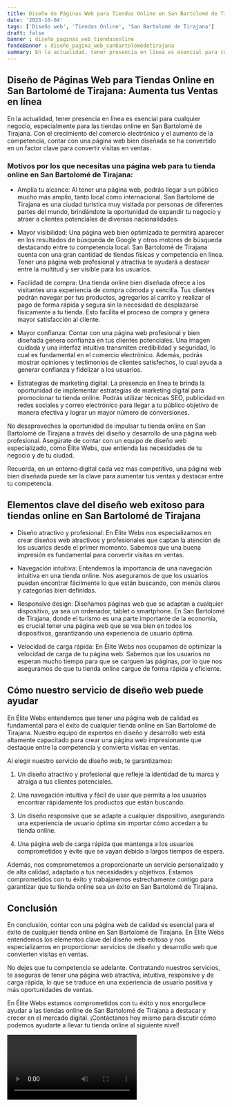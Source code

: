 ```yaml
---
title: Diseño de Páginas Web para Tiendas Online en San Bartolomé de Tirajana
date: '2023-10-04'
tags: ['Diseño web', 'Tiendas Online', 'San Bartolomé de Tirajana']
draft: false
banner : diseño_paginas_web_tiendasonline
fondoBanner : diseño_pagina_web_sanbartolomédetirajana
summary: En la actualidad, tener presencia en línea es esencial para cualquier negocio, especialmente para las tiendas online en San Bartolomé de Tirajana. Con el crecimiento del comercio electrónico y el aumento de la competencia, contar con una página web bien diseñada se ha convertido en un factor clave para convertir visitas en ventas.
---
```


## Diseño de Páginas Web para Tiendas Online en San Bartolomé de Tirajana: Aumenta tus Ventas en línea

En la actualidad, tener presencia en línea es esencial para cualquier negocio, especialmente para las tiendas online en San Bartolomé de Tirajana. Con el crecimiento del comercio electrónico y el aumento de la competencia, contar con una página web bien diseñada se ha convertido en un factor clave para convertir visitas en ventas.

### Motivos por los que necesitas una página web para tu tienda online en San Bartolomé de Tirajana:

- Amplía tu alcance: Al tener una página web, podrás llegar a un público mucho más amplio, tanto local como internacional. San Bartolomé de Tirajana es una ciudad turística muy visitada por personas de diferentes partes del mundo, brindándote la oportunidad de expandir tu negocio y atraer a clientes potenciales de diversas nacionalidades.

- Mayor visibilidad: Una página web bien optimizada te permitirá aparecer en los resultados de búsqueda de Google y otros motores de búsqueda destacando entre tu competencia local. San Bartolomé de Tirajana cuenta con una gran cantidad de tiendas físicas y competencia en línea. Tener una página web profesional y atractiva te ayudará a destacar entre la multitud y ser visible para los usuarios.

- Facilidad de compra: Una tienda online bien diseñada ofrece a los visitantes una experiencia de compra cómoda y sencilla. Tus clientes podrán navegar por tus productos, agregarlos al carrito y realizar el pago de forma rápida y segura sin la necesidad de desplazarse físicamente a tu tienda. Esto facilita el proceso de compra y genera mayor satisfacción al cliente.

- Mayor confianza: Contar con una página web profesional y bien diseñada genera confianza en tus clientes potenciales. Una imagen cuidada y una interfaz intuitiva transmiten credibilidad y seguridad, lo cual es fundamental en el comercio electrónico. Además, podrás mostrar opiniones y testimonios de clientes satisfechos, lo cual ayuda a generar confianza y fidelizar a los usuarios.

- Estrategias de marketing digital: La presencia en línea te brinda la oportunidad de implementar estrategias de marketing digital para promocionar tu tienda online. Podrás utilizar técnicas SEO, publicidad en redes sociales y correo electrónico para llegar a tu público objetivo de manera efectiva y lograr un mayor número de conversiones.

No desaproveches la oportunidad de impulsar tu tienda online en San Bartolomé de Tirajana a través del diseño y desarrollo de una página web profesional. Asegúrate de contar con un equipo de diseño web especializado, como Élite Webs, que entienda las necesidades de tu negocio y de tu ciudad.

Recuerda, en un entorno digital cada vez más competitivo, una página web bien diseñada puede ser la clave para aumentar tus ventas y destacar entre tu competencia.

<GifSeo />

<Cta />

## Elementos clave del diseño web exitoso para tiendas online en San Bartolomé de Tirajana

- Diseño atractivo y profesional: En Élite Webs nos especializamos en crear diseños web atractivos y profesionales que captan la atención de los usuarios desde el primer momento. Sabemos que una buena impresión es fundamental para convertir visitas en ventas.

- Navegación intuitiva: Entendemos la importancia de una navegación intuitiva en una tienda online. Nos aseguramos de que los usuarios puedan encontrar fácilmente lo que están buscando, con menús claros y categorías bien definidas.

- Responsive design: Diseñamos páginas web que se adaptan a cualquier dispositivo, ya sea un ordenador, tablet o smartphone. En San Bartolomé de Tirajana, donde el turismo es una parte importante de la economía, es crucial tener una página web que se vea bien en todos los dispositivos, garantizando una experiencia de usuario óptima.

- Velocidad de carga rápida: En Élite Webs nos ocupamos de optimizar la velocidad de carga de tu página web. Sabemos que los usuarios no esperan mucho tiempo para que se carguen las páginas, por lo que nos aseguramos de que tu tienda online cargue de forma rápida y eficiente.

## Cómo nuestro servicio de diseño web puede ayudar

En Élite Webs entendemos que tener una página web de calidad es fundamental para el éxito de cualquier tienda online en San Bartolomé de Tirajana. Nuestro equipo de expertos en diseño y desarrollo web está altamente capacitado para crear una página web impresionante que destaque entre la competencia y convierta visitas en ventas.

Al elegir nuestro servicio de diseño web, te garantizamos:

1. Un diseño atractivo y profesional que refleje la identidad de tu marca y atraiga a tus clientes potenciales.

2. Una navegación intuitiva y fácil de usar que permita a los usuarios encontrar rápidamente los productos que están buscando.

3. Un diseño responsive que se adapte a cualquier dispositivo, asegurando una experiencia de usuario óptima sin importar cómo accedan a tu tienda online.

4. Una página web de carga rápida que mantenga a los usuarios comprometidos y evite que se vayan debido a largos tiempos de espera.

Además, nos comprometemos a proporcionarte un servicio personalizado y de alta calidad, adaptado a tus necesidades y objetivos. Estamos comprometidos con tu éxito y trabajaremos estrechamente contigo para garantizar que tu tienda online sea un éxito en San Bartolomé de Tirajana.

## Conclusión

En conclusión, contar con una página web de calidad es esencial para el éxito de cualquier tienda online en San Bartolomé de Tirajana. En Élite Webs entendemos los elementos clave del diseño web exitoso y nos especializamos en proporcionar servicios de diseño y desarrollo web que convierten visitas en ventas.

No dejes que tu competencia se adelante. Contratando nuestros servicios, te aseguras de tener una página web atractiva, intuitiva, responsive y de carga rápida, lo que se traduce en una experiencia de usuario positiva y más oportunidades de ventas.

En Élite Webs estamos comprometidos con tu éxito y nos enorgullece ayudar a las tiendas online de San Bartolomé de Tirajana a destacar y crecer en el mercado digital. ¡Contáctanos hoy mismo para discutir cómo podemos ayudarte a llevar tu tienda online al siguiente nivel!

<Video />

<CtaBot job='Tiendas Online' city='San Bartolomé de Tirajana'/>

<Gmaps query='San Bartolomé de Tirajana+españa+maps' />
